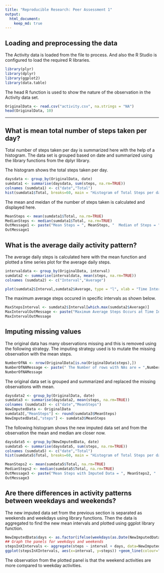 ```yaml
---
title: "Reproducible Research: Peer Assessment 1"
output: 
  html_document:
    keep_md: true
---
```


## Loading and preprocessing the data
 The Activity data is loaded from the file to process.  And also the R Studio is configured to load the required R libraries.  
```r
library(plyr)
library(dplyr)
library(ggplot2)
library(data.table)
```
The head R function is used to show the nature of the observation in the Activity data set.
```r
OriginalData <- read.csv("activity.csv", na.strings = "NA")
head(OriginalData, 10)
```
---

## What is mean total number of steps taken per day?
   Total number of steps taken per day is summarized here with the help of a histogram.  The data set is grouped based on date and summarized using the library functions from the dplyr library.  
   
   The histogram shows the total steps taken per day.  
   
```r
daysdata <- group_by(OriginalData, date)
sumdata1 <- summarise(daysdata, sum(steps, na.rm=TRUE))
colnames (sumdata1) <- c("date","Total")
hist(sumdata1$Total, breaks=60, main = "Histogram of Total Steps per day", xlab = "Total Steps per Day")

```

   The mean and meidan of the number of steps taken is calculated and displayed here.
   
``` r
MeanSteps <- mean(sumdata1$Total, na.rm=TRUE)
MedianSteps <- median(sumdata1$Total, na.rm=TRUE)
OutMessage1 <- paste("Mean Steps = ", MeanSteps, "  Median of Steps = ",MedianSteps)
OutMessage1
```


## What is the average daily activity pattern?
   The average daily steps is calculated here with the mean function and plotted a time series plot for the average daily steps.
   
```r
intervaldata <- group_by(OriginalData, interval)
sumdata2 <- summarise(intervaldata, mean(steps, na.rm=TRUE))
colnames (sumdata2) <- c("Interval","Average")

plot(sumdata2$Interval,sumdata2$Average, type = "l", xlab = "Time Intervals", ylab = "Average Steps", main = "Average Steps per Interval")
```

The maximum average steps occured in specific intervals as shown below.
   
```r
MaxStepsInterval <- sumdata2$Interval[which.max(sumdata2$Average)]
MaxIntervalOutMessage <- paste("Maximum Average Steps Occurs at Time Interval ", MaxStepsInterval)
MaxIntervalOutMessage
```


## Imputing missing values
   The original data has many observations missing and this is removed using the following strategy.  The imputing strategy used is to mutate the missing observation with the mean steps.
   
```r
NumberOfNA <- nrow(OriginalData[is.na(OriginalData$steps),])
NumberOfNAMessage <- paste(" The Number of rows with NAs are = ",NumberOfNA)
NumberOfNAMessage
```
   The original data set is grouped and summarized and replaced the missing observations with mean.
   
```r
daysdata2 <- group_by(OriginalData, date)
sumdata3 <- summarise(daysdata2, mean(steps, na.rm=TRUE))
colnames (sumdata3) <- c("date","MeanSteps")
NewImputedData <- OriginalData
sumdata3[,"MeanSteps"] <- round(sumdata3$MeanSteps)
NewImputedData[,"steps"] <- sumdata3$MeanSteps
```
   The following histogram shows the new imputed data set and from the observation the mean and median are closer now.
   
```r
daysdata5 <- group_by(NewImputedData, date)
sumdata5 <- summarise(daysdata5, sum(steps, na.rm=TRUE))
colnames (sumdata5) <- c("date","Total")
hist(sumdata5$Total, breaks=60, main = "Histogram of Total Steps per day with Imputed Data", xlab = "Total Steps per Day")

```


``` r
MeanSteps2 <- mean(sumdata5$Total, na.rm=TRUE)
MedianSteps2 <- median(sumdata5$Total, na.rm=TRUE)
OutMessage3 <- paste("Mean Steps with Imputed Data = ", MeanSteps2, "  Median of Steps = ",MedianSteps2)
OutMessage3
```
## Are there differences in activity patterns between weekdays and weekends?
   The new imputed data set from the previous section is separated as weekends and weekdays using library functions.  Then the data is aggregated to find the new mean intervals and plotted using ggplot library function.
```r

NewImputedData$days <- as.factor(ifelse(weekdays(as.Date(NewImputedData$date)) %in% c("Saturday", "Sunday"), "Weekend", "Weekday"))
## Graph the panels for weekdays and weekends
stepsInXIntervals <- aggregate(steps ~ interval + days, data=NewImputedData, FUN=mean)
ggplot(stepsInXIntervals, aes(x=interval, y=steps)) +geom_line(colour="darkblue") + facet_wrap(~days, ncol=1) +labs(title="Average number of Steps", x="Intervals", y="Steps")

```

The observation from the plotted panel is that the weekend activities are more compared to weekday activities.

   